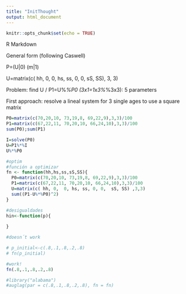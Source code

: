 ```yaml
---
title: "InitThought"
output: html_document
---
```

```r
knitr::opts_chunk$set(echo = TRUE)
```

R Markdown

General form (following Caswell)

 P=(U|0)
   (m|1)

U=matrix(c( hh, 0,  0,
            hs, ss, 0,
            0,  sS, SS), 3, 3)

Problem: find U / P1=U%*%P0 (3x1=1x3%*%3x3): 5 parameters

First approach: resolve a lineal system for 3 single ages to use a square matrix

```r
P0=matrix(c(70,20,10, 73,19,8, 69,22,9),3,3)/100
P1=matrix(c(67,22,11, 70,20,10, 66,24,10),3,3)/100
sum(P0);sum(P1)

I=solve(P0)              
U=P1%*%I
U%*%P0

#optim
#función a optimizar
fn <- function(hh,hs,ss,sS,SS){
  P0=matrix(c(70,20,10, 73,19,8, 69,22,9),3,3)/100
  P1=matrix(c(67,22,11, 70,20,10, 66,24,10),3,3)/100
  U=matrix(c( hh, 0,  0, hs, ss, 0, 0,  sS, SS) ,3,3)
  sum((P1-U%*%P0)^2)
}

#desigualdades
hin<-function(p){
  
}

#doesn´t work

# p_initial<-c(.8,.1,.8,.2,.8)
# fn(p_initial)

#work!
fn(.8,.1,.8,.2,.8)

#library("alabama")
#auglag(par = c(.8,.1,.8,.2,.8), fn = fn)
```



